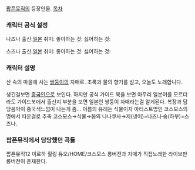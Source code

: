 [[팝픈뮤직]]의 등장인물.
[[목차]]
=== 캐릭터 공식 설정 ===

나즈나
출신:[[일본]]
취미: 
좋아하는 것: 
싫어하는 것: 

스즈나
출신:[[일본]]
취미: 
좋아하는 것: 
싫어하는 것: 

=== 캐릭터 설명 ===
산 속의 마을에 사는 [[쌍둥이]]의 자매로. 초록과 물의 향기를 싣고, 오늘도 노래합니다. 

생긴걸보면 [[중국인]]으로 보인다. 하지만 공식 가이드 북을 보면 아무리 일본어를 모르더라도 가이드북에서 출신지 부분을 보면 일본인 쌍둥이 자매라는걸 알게된다. 복장과 담당음악이 중국색느낌이 나는게 좀... 이름의 유래는 식물이자 아티스트명인 코스모스의 명에서 따온걸로 추측 코스모스→식물→봄의 나나쿠사→제(냉이)=나즈나·숭(하부)=스즈나.

=== 팝픈뮤직에서 담당했던 곡들 ===
팝픈뮤직12 이로하
힐링 듀오/HOME/코스모스
롱버전과 자매가 직접노래한 라이브판 롱버전이 존재한다.

